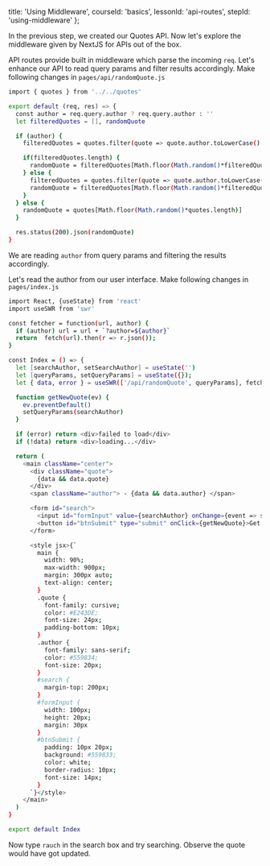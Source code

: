 
  title: 'Using Middleware',
  courseId: 'basics',
  lessonId: 'api-routes',
  stepId: 'using-middleware'
};

In the previous step, we created our Quotes API. Now let's explore the middleware given by NextJS for APIs out of the box.

API routes provide built in middleware which parse the incoming `req`. Let's enhance our API to read query params and filter results accordingly. Make following changes in `pages/api/randomQuote.js`

```bash
import { quotes } from '../../quotes'

export default (req, res) => {
  const author = req.query.author ? req.query.author : ''
  let filteredQuotes = [], randomQuote

  if (author) {
    filteredQuotes = quotes.filter(quote => quote.author.toLowerCase().indexOf(author.toLowerCase()) > -1)

    if(filteredQuotes.length) {
      randomQuote = filteredQuotes[Math.floor(Math.random()*filteredQuotes.length)]
    } else {
      filteredQuotes = quotes.filter(quote => quote.author.toLowerCase().indexOf("unknown") > -1)
      randomQuote = filteredQuotes[Math.floor(Math.random()*filteredQuotes.length)]
    }
  } else {
    randomQuote = quotes[Math.floor(Math.random()*quotes.length)]
  }

  res.status(200).json(randomQuote)
}
```

We are reading `author` from query params and filtering the results accordingly.

Let's read the author from our user interface. Make following changes in `pages/index.js`

```bash
import React, {useState} from 'react'
import useSWR from 'swr'

const fetcher = function(url, author) {
  if (author) url = url + `?author=${author}`
  return  fetch(url).then(r => r.json());
}

const Index = () => {
  let [searchAuthor, setSearchAuthor] = useState('')
  let [queryParams, setQueryParams] = useState({});
  let { data, error } = useSWR(['/api/randomQuote', queryParams], fetcher)

  function getNewQuote(ev) {
    ev.preventDefault()
    setQueryParams(searchAuthor)
  }

  if (error) return <div>failed to load</div>
  if (!data) return <div>loading...</div>

  return (
    <main className="center">
      <div className="quote">
        {data && data.quote}
      </div>
      <span className="author"> - {data && data.author} </span>

      <form id="search">
        <input id="formInput" value={searchAuthor} onChange={event => setSearchAuthor(event.target.value)} />
        <button id="btnSubmit" type="submit" onClick={getNewQuote}>Get Quote</button>
      </form>

      <style jsx>{`
        main {
          width: 90%;
          max-width: 900px;
          margin: 300px auto;
          text-align: center;
        }
        .quote {
          font-family: cursive;
          color: #E243DE;
          font-size: 24px;
          padding-bottom: 10px;
        }
        .author {
          font-family: sans-serif;
          color: #559834;
          font-size: 20px;
        }
        #search {
          margin-top: 200px;
        }
        #formInput {
          width: 100px;
          height: 20px;
          margin: 30px
        }
        #btnSubmit {
          padding: 10px 20px;
          background: #559833;
          color: white;
          border-radius: 10px;
          font-size: 14px;
        }
      `}</style>
    </main>
  )
}

export default Index
```

Now type `rauch` in the search box and try searching. Observe the quote would have got updated.

